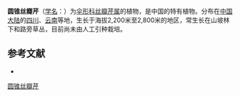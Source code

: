 {{NoteTA|G1=LS}}
{{Speciesbox
| name = 圆锥丝瓣芹
| status = 
| status_system = 
| image =
| genus = Acronema
| species = paniculatum
| authority = (Franch.) Wolff in Engl.
}}

'''圆锥丝瓣芹'''（[[学名|学名]]：{{lang|la|''Acronema paniculatum''}}）为[[伞形科|伞形科]][[丝瓣芹属|丝瓣芹属]]的植物，是中国的特有植物。分布在[[中国大陆|中国大陆]]的[[四川|四川]]、[[云南|云南]]等地，生长于海拔2,200米至2,800米的地区，常生长在山坡林下和路旁草丛，目前尚未由人工引种栽培。

== 参考文献 ==
<div class="references-small">
* {{cite web| url =http://www.bioinfo.cn/db05/KmzwSpecies.php?action=view&id=22669| title =圆锥丝瓣芹| work =《中国高等植物数据库全库》| publisher =中国科学院微生物研究所| author =昆明植物研究所| accessdate =2009-02-25| deadurl =yes| archiveurl =https://web.archive.org/web/20160305045454/http://www.bioinfo.cn/db05/KmzwSpecies.php?action=view&id=22669| archivedate =2016-03-05}}
</div>
{{Taxonbar|from=Q10926660}}

[[Category:丝瓣芹属|圆锥丝瓣芹]]


{{Apiales-stub}}